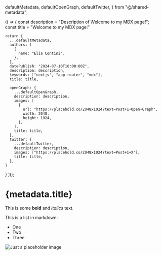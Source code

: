 
  defaultMetadata,
  defaultOpenGraph,
  defaultTwitter,
} from "@/shared-metadata";

  () => {
    const description = "Description of Welcome to my MDX page!";
    const title = "Welcome to my MDX page!"

    return {
      ...defaultMetadata,
      authors: [
        {
          name: "Elia Contini",
        },
      ],
      datePublish: "2024-07-10T10:00:00Z",
      description: description,
      keywords: ["nextjs", "app router", "mdx"],
      title: title,

      openGraph: {
        ...defaultOpenGraph,
        description: description,
        images: [
          {
            url: "https://placehold.co/2048x1024?text=Post+1+Open+Graph",
            width: 2048,
            height: 1024,
          },
        ],
        title: title,
      },
      twitter: {
        ...defaultTwitter,
        description: description,
        images: ["https://placehold.co/2048x1024?text=Post+1+X"],
        title: title,
      },
    }

}
)();

# {metadata.title}

<FormatDate date={metadata.datePublish} />

This is some **bold** and _italics_ text.

This is a list in markdown:

- One
- Two
- Three

<Image src={placeholder} alt="Just a placeholder image" />
